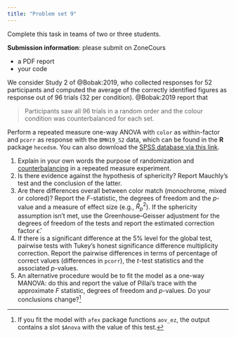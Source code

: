 ```yaml
---
title: "Problem set 9"
---
```


Complete this task in teams of two or three students.

**Submission information**: please submit on ZoneCours

-   a PDF report
-   your code


We consider Study 2 of @Bobak:2019, who collected responses for 52 participants and computed the average of the correctly identified figures as response out of 96 trials (32 per condition). @Bobak:2019 report that 

> Participants saw all 96 trials in a random order and the colour condition was counterbalanced for each set.


Perform a repeated measure one-way ANOVA with `color` as within-factor and `pcorr` as response with the `BMH19_S2` data, which can be found in the **R** package `hecedsm`.  You can also download the [SPSS database via this link](/files/data/SPSS/BMH19_S2.sav).

1. Explain in your own words the purpose of randomization and [counterbalancing](https://explorable.com/counterbalanced-measures-design) in a repeated measure experiment.
2. Is there evidence against the hypothesis of sphericity? Report Mauchly's test and the conclusion of the latter.
2. Are there differences overall between color match (monochrome, mixed or colored)? Report the $F$-statistic, the degrees of freedom and the $p$-value and a measure of effect size (e.g., $\widehat{R}^2_p$). If the sphericity assumption isn't met, use the Greenhouse--Geisser adjustment for the degrees of freedom of the tests and report the estimated correction factor $\widehat{\epsilon}$.
3. If there is a significant difference at the 5% level for the global test, pairwise tests with Tukey's honest significance difference multiplicity correction. Report the pairwise differences in terms of percentage of correct values (differences in `pcorr`), the $t$-test statistics and the associated $p$-values.
4. An alternative procedure would be to fit the model as a one-way MANOVA: do this and report the value of Pillai's trace with the approximate $F$ statistic, degrees of freedom and $p$-values. Do your conclusions change?^[If you fit the model with `afex` package functions `aov_ez`, the output contains a slot `$Anova` with the value of this test.]
